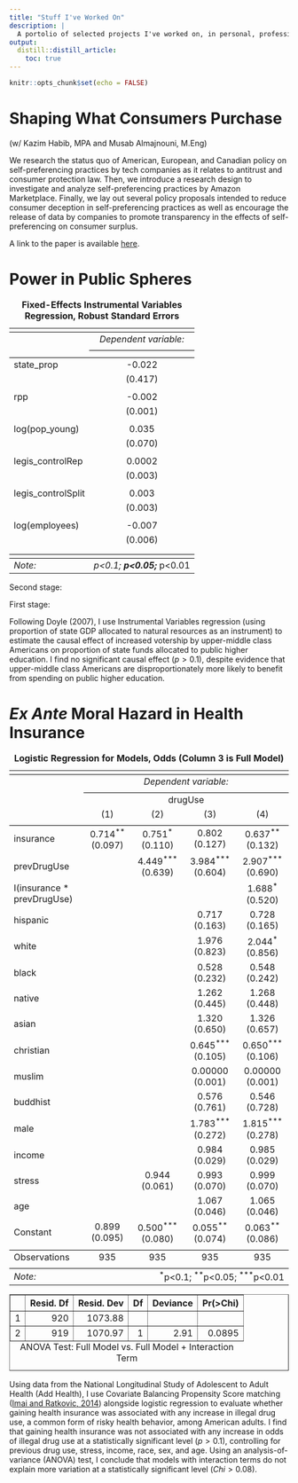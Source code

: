 ```yaml
---
title: "Stuff I've Worked On"
description: |
  A portolio of selected projects I've worked on, in personal, professional, and academic contexts.
output: 
  distill::distill_article:
    toc: true
---
```


```r
knitr::opts_chunk$set(echo = FALSE)
```

# Shaping What Consumers Purchase
(w/ Kazim Habib, MPA and Musab Almajnouni, M.Eng)

We research the status quo of American, European, and Canadian policy on self-preferencing practices by tech companies as it relates to antitrust and consumer protection law. Then, we introduce a research design to investigate and analyze self-preferencing practices by Amazon Marketplace. Finally, we lay out several policy proposals intended to reduce consumer deception in self-preferencing practices as well as encourage the release of data by companies to promote transparency in the effects of self-preferencing on consumer surplus. 

A link to the paper is available [here](https://benidjones.github.io/images/selfprefpaper.pdf). 

# Power in Public Spheres

<table style="text-align:center"><caption><strong>Fixed-Effects Instrumental Variables Regression, Robust Standard Errors</strong></caption>
<tr><td colspan="2" style="border-bottom: 1px solid black"></td></tr><tr><td style="text-align:left"></td><td><em>Dependent variable:</em></td></tr>
<tr><td></td><td colspan="1" style="border-bottom: 1px solid black"></td></tr>
<tr><td style="text-align:left"></td><td></td></tr>
<tr><td colspan="2" style="border-bottom: 1px solid black"></td></tr><tr><td style="text-align:left">state_prop</td><td>-0.022</td></tr>
<tr><td style="text-align:left"></td><td>(0.417)</td></tr>
<tr><td style="text-align:left"></td><td></td></tr>
<tr><td style="text-align:left">rpp</td><td>-0.002</td></tr>
<tr><td style="text-align:left"></td><td>(0.001)</td></tr>
<tr><td style="text-align:left"></td><td></td></tr>
<tr><td style="text-align:left">log(pop_young)</td><td>0.035</td></tr>
<tr><td style="text-align:left"></td><td>(0.070)</td></tr>
<tr><td style="text-align:left"></td><td></td></tr>
<tr><td style="text-align:left">legis_controlRep</td><td>0.0002</td></tr>
<tr><td style="text-align:left"></td><td>(0.003)</td></tr>
<tr><td style="text-align:left"></td><td></td></tr>
<tr><td style="text-align:left">legis_controlSplit</td><td>0.003</td></tr>
<tr><td style="text-align:left"></td><td>(0.003)</td></tr>
<tr><td style="text-align:left"></td><td></td></tr>
<tr><td style="text-align:left">log(employees)</td><td>-0.007</td></tr>
<tr><td style="text-align:left"></td><td>(0.006)</td></tr>
<tr><td style="text-align:left"></td><td></td></tr>
<tr><td colspan="2" style="border-bottom: 1px solid black"></td></tr><tr><td colspan="2" style="border-bottom: 1px solid black"></td></tr><tr><td style="text-align:left"><em>Note:</em></td><td style="text-align:right"><sup>*</sup>p<0.1; <sup>**</sup>p<0.05; <sup>***</sup>p<0.01</td></tr>
</table>

Second stage: 
\begin{equation}
\begin{aligned}
FundsAlloc_{st} &= \beta{}_0 + \beta{}_1(\widehat{X_{PropHiIncome}})_{st} + \beta{}_2(RPP_{st}) + 
\beta{}_3(Young Pop_{st}) + \beta{}_4(Extract Employees_{st})\\
& + \beta_5{}(GOP Legis_{st}) + \beta_6{}(Split Legis_{st}) + \gamma{}_s + \lambda{}_t + \epsilon
\end{aligned}
\end{equation}

First stage: 
\begin{equation}
\begin{aligned}
(X_{PropHiIncome})_{st} &= \nu{}_0 + \nu{}_1(RPP_{st}) + \nu_2{}(Young Pop_{st}) + 
\nu{}_3(Extract Employees_{st})  \\
& + \nu{}_4(GOPLegis_{st}) + \nu{}_5(Split Legis_{st}) + \nu{}_6(Z_{Extract GDP})_{st} + \mu{}_s+ \rho{}_t + \epsilon
\end{aligned}
\end{equation}

Following Doyle (2007), I use Instrumental Variables regression (using proportion of state GDP allocated to natural resources as an instrument) to estimate the causal effect of increased votership by upper-middle class Americans on proportion of state funds allocated to public higher education. I find no significant causal effect ($p > 0.1$), despite evidence that upper-middle class Americans are disproportionately more likely to benefit from spending on public higher education. 

# _Ex Ante_ Moral Hazard in Health Insurance

<table style="text-align:center"><caption><strong>Logistic Regression for Models, Odds (Column 3 is Full Model)</strong></caption>
<tr><td colspan="5" style="border-bottom: 1px solid black"></td></tr><tr><td style="text-align:left"></td><td colspan="4"><em>Dependent variable:</em></td></tr>
<tr><td></td><td colspan="4" style="border-bottom: 1px solid black"></td></tr>
<tr><td style="text-align:left"></td><td colspan="4">drugUse</td></tr>
<tr><td style="text-align:left"></td><td>(1)</td><td>(2)</td><td>(3)</td><td>(4)</td></tr>
<tr><td colspan="5" style="border-bottom: 1px solid black"></td></tr><tr><td style="text-align:left">insurance</td><td>0.714<sup>**</sup> (0.097)</td><td>0.751<sup>*</sup> (0.110)</td><td>0.802 (0.127)</td><td>0.637<sup>**</sup> (0.132)</td></tr>
<tr><td style="text-align:left">prevDrugUse</td><td></td><td>4.449<sup>***</sup> (0.639)</td><td>3.984<sup>***</sup> (0.604)</td><td>2.907<sup>***</sup> (0.690)</td></tr>
<tr><td style="text-align:left">I(insurance * prevDrugUse)</td><td></td><td></td><td></td><td>1.688<sup>*</sup> (0.520)</td></tr>
<tr><td style="text-align:left">hispanic</td><td></td><td></td><td>0.717 (0.163)</td><td>0.728 (0.165)</td></tr>
<tr><td style="text-align:left">white</td><td></td><td></td><td>1.976 (0.823)</td><td>2.044<sup>*</sup> (0.856)</td></tr>
<tr><td style="text-align:left">black</td><td></td><td></td><td>0.528 (0.232)</td><td>0.548 (0.242)</td></tr>
<tr><td style="text-align:left">native</td><td></td><td></td><td>1.262 (0.445)</td><td>1.268 (0.448)</td></tr>
<tr><td style="text-align:left">asian</td><td></td><td></td><td>1.320 (0.650)</td><td>1.326 (0.657)</td></tr>
<tr><td style="text-align:left">christian</td><td></td><td></td><td>0.645<sup>***</sup> (0.105)</td><td>0.650<sup>***</sup> (0.106)</td></tr>
<tr><td style="text-align:left">muslim</td><td></td><td></td><td>0.00000 (0.001)</td><td>0.00000 (0.001)</td></tr>
<tr><td style="text-align:left">buddhist</td><td></td><td></td><td>0.576 (0.761)</td><td>0.546 (0.728)</td></tr>
<tr><td style="text-align:left">male</td><td></td><td></td><td>1.783<sup>***</sup> (0.272)</td><td>1.815<sup>***</sup> (0.278)</td></tr>
<tr><td style="text-align:left">income</td><td></td><td></td><td>0.984 (0.029)</td><td>0.985 (0.029)</td></tr>
<tr><td style="text-align:left">stress</td><td></td><td>0.944 (0.061)</td><td>0.993 (0.070)</td><td>0.999 (0.070)</td></tr>
<tr><td style="text-align:left">age</td><td></td><td></td><td>1.067 (0.046)</td><td>1.065 (0.046)</td></tr>
<tr><td style="text-align:left">Constant</td><td>0.899 (0.095)</td><td>0.500<sup>***</sup> (0.080)</td><td>0.055<sup>**</sup> (0.074)</td><td>0.063<sup>**</sup> (0.086)</td></tr>
<tr><td colspan="5" style="border-bottom: 1px solid black"></td></tr><tr><td style="text-align:left">Observations</td><td>935</td><td>935</td><td>935</td><td>935</td></tr>
<tr><td colspan="5" style="border-bottom: 1px solid black"></td></tr><tr><td style="text-align:left"><em>Note:</em></td><td colspan="4" style="text-align:right"><sup>&ast;</sup>p<0.1; <sup>&ast;&ast;</sup>p<0.05; <sup>&ast;&ast;&ast;</sup>p<0.01</td></tr>
</table>

<table border=1>
<caption align="bottom"> ANOVA Test: Full Model vs. Full Model + Interaction Term </caption>
<tr> <th>  </th> <th> Resid. Df </th> <th> Resid. Dev </th> <th> Df </th> <th> Deviance </th> <th> Pr(&gt;Chi) </th>  </tr>
  <tr> <td> 1 </td> <td align="right"> 920 </td> <td align="right"> 1073.88 </td> <td align="right">  </td> <td align="right">  </td> <td align="right">  </td> </tr>
  <tr> <td> 2 </td> <td align="right"> 919 </td> <td align="right"> 1070.97 </td> <td align="right"> 1 </td> <td align="right"> 2.91 </td> <td align="right"> 0.0895 </td> </tr>
   </table>

Using data from the National Longitudinal Study of Adolescent to Adult Health (Add Health), I use Covariate Balancing Propensity Score matching ([Imai and Ratkovic, 2014](https://imai.fas.harvard.edu/research/files/CBPS.pdf)) alongside logistic regression to evaluate whether gaining health insurance was associated with any increase in illegal drug use, a common form of risky health behavior, among American adults. I find that gaining health insurance was not associated with any increase in odds of illegal drug use at a statistically significant level ($p>0.1$), controlling for previous drug use, stress, income, race, sex, and age. Using an analysis-of-variance (ANOVA) test, I conclude that models with interaction terms do not explain more variation at a statistically significant level ($Chi>0.08$).